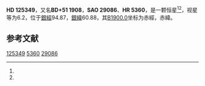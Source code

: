 {{Starbox begin
| name = HD 125349
}}
{{Starbox observe
| epoch = [[J2000.0|J2000.0]]
| constell = {{星座名待查}}<ref name=SIMBAD>{{cite web
 | url=http://simbad.u-strasbg.fr/simbad/sim-id?Ident=HR+5360
 | title=Pulsating variable Star
 | publisher=Centre de Données astronomiques de Strasbourg
 | work=SIMBAD
 | accessdate=2012-07-13
 | archive-date=2021-05-13
 | archive-url=https://web.archive.org/web/20210513110444/http://simbad.u-strasbg.fr/simbad/sim-id?Ident=HR+5360
 | dead-url=no
 }}</ref><ref name=DATA>{{cite web
 | url=http://vizier.u-strasbg.fr/viz-bin/VizieR-5?-out.add=.&-source=5050&-corr=PK=HR&-out.max=9999&HR=5360
 | title=VizieR Detailed Page
 | accessdate=2012-07-13
 | archive-date=2016-03-05
 | archive-url=https://web.archive.org/web/20160305032843/http://vizier.u-strasbg.fr/viz-bin/VizieR-5?-out.add=.&-source=5050&-corr=PK=HR&-out.max=9999&HR=5360
 | dead-url=no
 }}</ref>
| 星官 = 
| ra = {{RA|14|17|21.1}}<ref name=SIMBAD /><ref name=DATA />
| dec = {{DEC|+51|18|26}}<ref name=SIMBAD /><ref name=DATA />
| appmag_v = 6.2<ref name=SIMBAD /><ref name=DATA />
}}
{{Starbox character
| class = A2IV<ref name=SIMBAD /><ref name=DATA />
| b-v = 0.04<ref name=SIMBAD /><ref name=DATA />
| u-b = <ref name=SIMBAD /><ref name=DATA />
| r-i = <ref name=SIMBAD /><ref name=DATA />
| variable = 
}}
{{Starbox astrometry
| radial_v = 
| prop_mo_ra = -9
| parallax = 
| p_error = 
}}
{{Starbox catalog
| names =BD+51 1908，[[SAO星表|SAO]] 29086，[[HD星表|HD]] 125349，[[HR星表|HR]] 5360}}
{{Starbox reference |Simbad=HR+5360}}
{{Starbox end}}

'''HD 125349'''，又名'''BD+51 1908'''，'''SAO 29086'''、'''HR 5360'''，是一颗恒星<ref name=SIMBAD /><ref name=DATA />，视星等为6.2，位于[[銀道座標系|銀經]]94.87，[[銀道座標系|銀緯]]60.88，其[[B1900.0|B1900.0]]坐标为赤經{{RA|14|13|47.8}}，赤緯{{DEC|+51|60.88|11}}。

== 参考文献 ==
{{reflist}}

{{star-stub}}

[[Category:HD和HDE天體|125349]]
[[Category:HR天體|5360]]
[[Category:SAO天體|29086]]